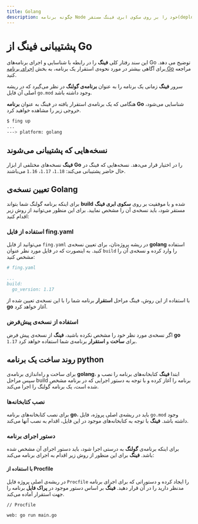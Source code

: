 ```yaml
---
title: Golang
description: چگونه برنامه Node خود را بر روی سکوی ابری فینگ مستقر(deploy) کنیم؟
---
```



<Platform>
  <PlatformHead title="برنامه‌های Golang" icon="go/go-original.svg" />
</Platform>

# پشتیبانی فینگ از Go

این سند رفتار کلی **فینگ** را در رابطه با شناسایی و اجرای برنامه‌های Go توضیح می دهد. برای آگاهی بیشتر در مورد نحوه‌ی استقرار یک برنامه، به بخش [اجرای برنامه Go](quickstar/golang/) مراجعه کنید.

سرور **فینگ** زمانی یک برنامه را به عنوان **برنامه‌ی گولنگ** در نظر می‌گیرد که در ریشه اصلی آن فایل `go.mod` وجود داشته باشد.

هنگامی که یک برنامه‌ی استقرار یافته در فینگ به عنوان **برنامه Go** شناسایی می‌شود، خروجی زیر را مشاهده خواهید کرد.

```bash
$ fing up
...
---> platform: golang
```

## نسخه‌هایی که پشتیبانی می‌شوند

**فینگ** نسخه‌های مختلفی از ابزار **Go** را در اختیار قرار می‌دهد. نسخه‌هایی که فینگ در حال حاضر پشتیبانی می‌کند:
`1.18`، `1.17`، `1.16` می‌باشند.

## تعیین نسخه‌ی Golang

برای اینکه برنامه گولنگ شما بتواند **build** شده و با موفقیت بر روی **سکوی ابری فینگ** مستقر شود، باید نسخه‌ی آن را مشخص نمایید. برای این منظور می‌توانید از روش زیر اقدام کنید:

### استفاده از فایل fing.yaml

می‌توانید از فایل `fing.yaml` در ریشه پروژه‌تان، برای تعیین نسخه‌ی **golang** استفاده کنید. به اینصورت که در فایل مورد نظر عنوان `build` را وارد کرده و نسخه‌ی آن را مشخص کنید:

```yaml
# fing.yaml

...
build:
  go_version: 1.17
```

با استفاده از این روش، فینگ مراحل **استقرار** برنامه شما را با این نسخه‌ی تعیین شده از **go** آغاز خواهد کرد.

### استفاده از نسخه‌ی پیش‌فرض

اگر نسخه‌ی مورد نظر خود را مشخص نکرده باشید، **فینگ** از نسخه‌ی پیش فرض **go** `1.17` برای **ساخت** و **استقرار** برنامه‌ی شما استفاده خواهد کرد.

## روند ساخت یک برنامه python

برای ساخت و راه‌اندازی برنامه‌ی **golang**، ابتدا **فینگ** کتابخانه‌های برنامه را نصب و سپس مراحل build برنامه را آغاز کرده و با توجه به دستور اجرایی که در برنامه مشخص شده است، یک برنامه گولنگ را اجرا می‌کند.

### نصب کتابخانه‌ها

برای نصب کتابخانه‌های برنامه **go**، باید در ریشه‌ی اصلی پروژه، فایل `go.mod` وجود داشته باشد. **فینگ** با توجه به کتابخانه‌های موجود در این فایل، اقدام به نصب آنها می‌کند.

### دستور اجرای برنامه

برای اینکه برنامه‌ی **گولنگ** به درستی اجرا شود، باید دستور اجرای آن مشخص شده باشد. **فینگ** برای این منظور از روش زیر اقدام به اجرای برنامه می‌کند:

#### با استفاده از Procfile
در ریشه‌ی اصلی پروژه فایل `Procfile` را ایجاد کرده و دستوراتی که برای اجرای برنامه مدنظر دارید را در آن قرار دهید. **فینگ** بر اساس دستور موجود در **پراک فایل** برنامه را جهت استقرار آماده می‌کند.

```Procfile
// Procfile

web: go run main.go
```